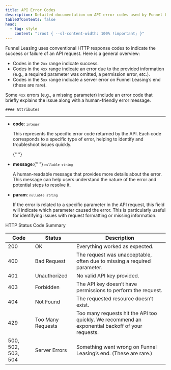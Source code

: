 ```yaml
---
title: API Error Codes
description: Detailed documentation on API error codes used by Funnel Leasing.
tableOfContents: false
head:
  - tag: style
    content: ":root { --sl-content-width: 100% !important; }"
---
```


<div class="grid grid-cols-2 gap-4">
  <div class="col-span-1 justify-self-start">
    <p>
      Funnel Leasing uses conventional HTTP response codes to indicate the success or failure of an API request. Here is a general overview:
    </p>
    <ul>
      <li>Codes in the <code>2xx</code> range indicate success.</li>
      <li>Codes in the <code>4xx</code> range indicate an error due to the provided information (e.g., a required parameter was omitted, a permission error, etc.).</li>
      <li>Codes in the <code>5xx</code> range indicate a server error on Funnel Leasing’s end (these are rare).</li>
    </ul>
    <p>
      Some <code>4xx</code> errors (e.g., a missing parameter) include an error code that briefly explains the issue along with a human-friendly error message.
    </p>

    #### Attributes

---

<ul>
  <li><strong>code</strong>: <span style="font-size: smaller;"><code>integer</code></span></li>
  <p>
    This represents the specific error code returned by the API. Each code corresponds to a specific type of error, helping to identify and troubleshoot issues quickly.
  </p>

{" "}

<li>
  <strong>message</strong>:{" "}
  <span style="font-size: smaller;">
    <code>nullable string</code>
  </span>
</li>
<p>
  A human-readable message that provides more details about the error. This
  message can help users understand the nature of the error and potential steps
  to resolve it.
</p>

  <li><strong>param</strong>: <span style="font-size: smaller;"><code>nullable string</code></span></li>
  <p>
    If the error is related to a specific parameter in the API request, this field will indicate which parameter caused the error. This is particularly useful for identifying issues with request formatting or missing information.
  </p>
</ul>

  </div>
  <div class="col-span-1">
    <div class="shadow-md rounded-lg overflow-hidden">
      <div class="px-4">
        <p class="font-medium">HTTP Status Code Summary</p>
      </div>
      <div class="px-4 py-3">
        <table class="w-full table-auto">
          <thead>
            <tr class="text-left font-medium text-gray-700 uppercase tracking-wider">
              <th class="px-4 py-2">Code</th>
              <th class="px-4 py-2">Status</th>
              <th class="px-4 py-2">Description</th>
            </tr>
          </thead>
          <tbody>
            <tr>
              <td class="px-4 py-2 text-left">200</td>
              <td class="px-4 py-2 text-left">OK</td>
              <td class="px-4 py-2 text-left">Everything worked as expected.</td>
            </tr>
            <tr>
              <td class="px-4 py-2 text-left">400</td>
              <td class="px-4 py-2 text-left">Bad Request</td>
              <td class="px-4 py-2 text-left">The request was unacceptable, often due to missing a required parameter.</td>
            </tr>
            <tr>
              <td class="px-4 py-2 text-left">401</td>
              <td class="px-4 py-2 text-left">Unauthorized</td>
              <td class="px-4 py-2 text-left">No valid API key provided.</td>
            </tr>
            <tr>
              <td class="px-4 py-2 text-left">403</td>
              <td class="px-4 py-2 text-left">Forbidden</td>
              <td class="px-4 py-2 text-left">The API key doesn’t have permissions to perform the request.</td>
            </tr>
            <tr>
              <td class="px-4 py-2 text-left">404</td>
              <td class="px-4 py-2 text-left">Not Found</td>
              <td class="px-4 py-2 text-left">The requested resource doesn’t exist.</td>
            </tr>
            <tr>
              <td class="px-4 py-2 text-left">429</td>
              <td class="px-4 py-2 text-left">Too Many Requests</td>
              <td class="px-4 py-2 text-left">Too many requests hit the API too quickly. We recommend an exponential backoff of your requests.</td>
            </tr>
            <tr>
              <td class="px-4 py-2 text-left">500, 502, 503, 504</td>
              <td class="px-4 py-2 text-left">Server Errors</td>
              <td class="px-4 py-2 text-left">Something went wrong on Funnel Leasing’s end. (These are rare.)</td>
            </tr>
          </tbody>
        </table>
      </div>
    </div>
  </div>
</div>
